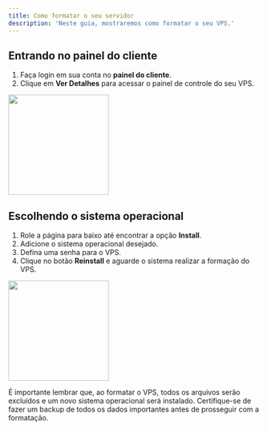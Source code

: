 ```yaml
---
title: Como formatar o seu servidor
description: 'Neste guia, mostraremos como formatar o seu VPS.'
---
```


## Entrando no painel do cliente

1. Faça login em sua conta no **painel do cliente**.
2. Clique em **Ver Detalhes** para acessar o painel de controle do seu VPS.

<img height="200" src="/images/painelclientes.png" />

## Escolhendo o sistema operacional

1. Role a página para baixo até encontrar a opção **Install**.
2. Adicione o sistema operacional desejado.
3. Defina uma senha para o VPS.
4. Clique no botão **Reinstall** e aguarde o sistema realizar a formação do VPS.

<img height="200" src="/images/formatar-vps/formatandovps.png" />

<Warning>É importante lembrar que, ao formatar o VPS, todos os arquivos serão excluídos e um novo sistema operacional será instalado. Certifique-se de fazer um backup de todos os dados importantes antes de prosseguir com a formatação.</Warning>